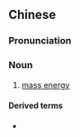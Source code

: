 {{also|质能}}
==Chinese==
{{zh-forms|s=质能}}

===Pronunciation===
{{zh-pron
|m=质néng
|cat=n
}}

===Noun===
{{zh-noun}}

# {{lb|zh|physics}} [[mass energy]]

====Derived terms====
* {{zh-l|生物質能}}